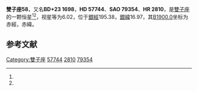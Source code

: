 {{Starbox begin
| name = 雙子座58
}}
{{Starbox observe
| epoch = [[J2000.0|J2000.0]]
| constell = [[雙子座|雙子座]]<ref name=SIMBAD>{{cite web
 | url=http://simbad.u-strasbg.fr/simbad/sim-id?Ident=HR+2810
 | title=Pulsating variable Star
 | publisher=Centre de Données astronomiques de Strasbourg
 | work=SIMBAD
 | accessdate=2012-07-13
 | archive-date=2016-03-16
 | archive-url=https://web.archive.org/web/20160316163706/http://simbad.u-strasbg.fr/simbad/sim-id?Ident=HR+2810
 | dead-url=no
 }}</ref><ref name=DATA>{{cite web
 | url=http://vizier.u-strasbg.fr/viz-bin/VizieR-5?-out.add=.&-source=5050&-corr=PK=HR&-out.max=9999&HR=2810
 | title=VizieR Detailed Page
 | accessdate=2012-07-13
 | archive-date=2016-03-05
 | archive-url=https://web.archive.org/web/20160305025631/http://vizier.u-strasbg.fr/viz-bin/VizieR-5?-out.add=.&-source=5050&-corr=PK=HR&-out.max=9999&HR=2810
 | dead-url=no
 }}</ref>
| 星官 = 
| ra = {{RA|7|23|28.2}}<ref name=SIMBAD /><ref name=DATA />
| dec = {{DEC|+22|56|43}}<ref name=SIMBAD /><ref name=DATA />
| appmag_v = 6.02<ref name=SIMBAD /><ref name=DATA />
}}
{{Starbox character
| class = A1V<ref name=SIMBAD /><ref name=DATA />
| b-v = -0.01<ref name=SIMBAD /><ref name=DATA />
| u-b = -0.01<ref name=SIMBAD /><ref name=DATA />
| r-i = <ref name=SIMBAD /><ref name=DATA />
| variable = 
}}
{{Starbox astrometry
| radial_v = -0.01
| prop_mo_ra = 15
| parallax = 
| p_error = 
}}
{{Starbox catalog
| names =BD+23 1698，[[SAO星表|SAO]] 79354，[[HD星表|HD]] 57744，[[HR星表|HR]] 2810}}
{{Starbox reference |Simbad=HR+2810}}
{{Starbox end}}

'''雙子座58'''，又名'''BD+23 1698'''，'''HD 57744'''、'''SAO 79354'''、'''HR 2810'''，是[[雙子座|雙子座]]的一颗恒星<ref name=SIMBAD /><ref name=DATA />，视星等为6.02，位于[[銀道座標系|銀經]]195.38，[[銀道座標系|銀緯]]16.97，其[[B1900.0|B1900.0]]坐标为赤經{{RA|7|17|27.6}}，赤緯{{DEC|+23|16.97|16}}。

== 参考文献 ==
{{reflist}}

{{star-stub}}

{{雙子座恒星}}
[[Category:雙子座|Category:雙子座]]
[[Category:HD和HDE天體|57744]]
[[Category:HR天體|2810]]
[[Category:SAO天體|79354]]